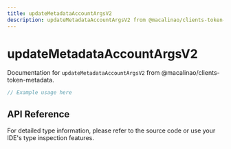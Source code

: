 ```yaml
---
title: updateMetadataAccountArgsV2
description: updateMetadataAccountArgsV2 from @macalinao/clients-token-metadata
---
```


# updateMetadataAccountArgsV2

Documentation for `updateMetadataAccountArgsV2` from @macalinao/clients-token-metadata.

```typescript
// Example usage here
```

## API Reference

For detailed type information, please refer to the source code or use your IDE's type inspection features.
